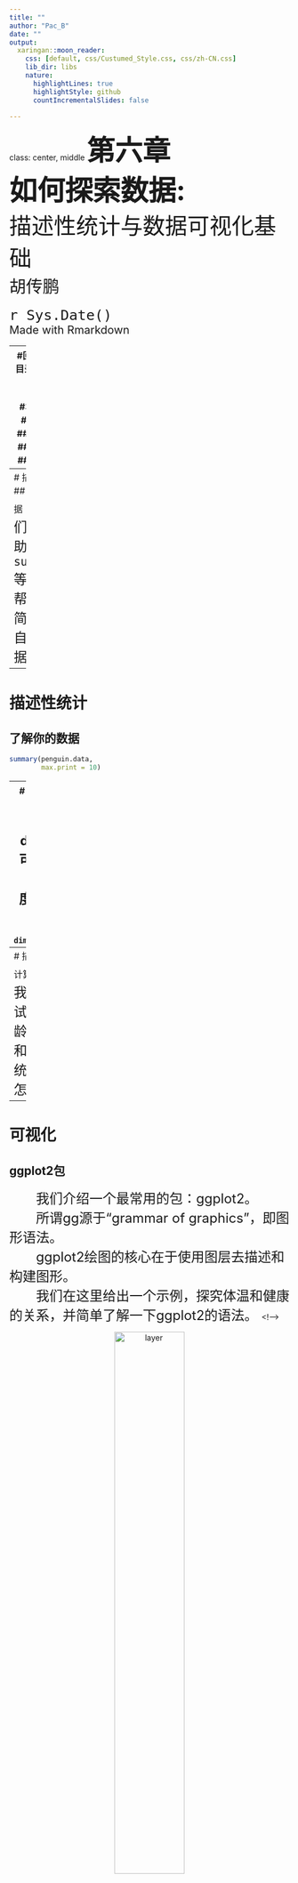 ```yaml
---
title: ""
author: "Pac_B"
date: ""
output:
  xaringan::moon_reader:
    css: [default, css/Custumed_Style.css, css/zh-CN.css]
    lib_dir: libs
    nature:
      highlightLines: true
      highlightStyle: github
      countIncrementalSlides: false

---
```

class: center, middle
<span style="font-size: 50px;">**第六章**</span> <br>
<span style="font-size: 50px;">__如何探索数据: __</span> <br>
<span style="font-size: 40px;">描述性统计与数据可视化基础</span><br>
<span style="font-size: 30px;">胡传鹏</span> <br>
<span style="font-size: 20px;"> </span> <br>
<span style="font-size: 30px;">`r Sys.Date()`</span> <br>
<span style="font-size: 20px;"> Made with Rmarkdown</span> <br>

---
#回顾
##工作目录与路径
##读取数据
<br><br>
#本节课内容
##了解函数
##- 数据筛选
##-- 向量类型
##-- 比较运算

---
# 描述性统计
## 了解你的数据
<font size=5>
&emsp;&emsp;我们可以借助`str()`、`summary()`等函数来帮助我们简单了解自己的数据信息。
</font><br>
```r
#加载所需要的R包
library("tidyverse")
#读取数据
penguin.data <- read.csv("./data/penguin/penguin_rawdata.csv",
                         header = TRUE, sep=",",
                         stringsAsFactors = FALSE)
str(penguin.data, #指定数据
    list.len = 10 #显示前10个变量信息
    )
```

---
# 描述性统计
## 了解你的数据
```r
summary(penguin.data,
        max.print = 10)
```

---
# 描述性统计
## 了解你的数据
<font size=5>
&emsp;&emsp;使用 dim() 函数可以查看数据框的维度，即行数和列数。
</font><br>
```r
dim(penguin.data)
```

---
# 描述性统计
## 计算
<font size=5>
&emsp;&emsp;如果我想知道被试的平均年龄、中位数和标准差等统计量应该怎么办？
</font><br>
```r
#使用psych包中的describe()函数
DT::datatable(psych::describe(penguin.data))
#需要注意的是，describe()函数不会帮你处理缺失值
```

---
# 可视化
## ggplot2包
<font size=5>
&emsp;&emsp;我们介绍一个最常用的包：ggplot2。<br>
&emsp;&emsp;所谓gg源于“grammar of graphics”，即图形语法。<br>
&emsp;&emsp;ggplot2绘图的核心在于使用图层去描述和构建图形。<br>
&emsp;&emsp;我们在这里给出一个示例，探究体温和健康的关系，并简单了解一下ggplot2的语法。
</font>
<!-->
<div style="text-align:center;">
  <img src="https://bookdown.org/wangminjie/R4DS/images/making_a_ggplot.jpeg" alt="layer" style="width:50%; height:auto;" />
</div>
</!-->

---
# 可视化
## 柱状图
<font size=5>
&emsp;&emsp;比方说，我们想要看看被试对自己健康的评价情况，可以使用直方图进行可视化。
</font>
```r
ggplot2::ggplot(data = penguin.data,#指定数据
                aes(x=penguin.data$health))+#确定映射到x轴的变量
  geom_bar()+#绘制直方图
  theme_minimal()#设定绘图风格
```
---
# 可视化
## 直方图
<font size=5>
&emsp;&emsp;对于连续变量，我们可以使用直方图进行可视化。比如说，我们想看看被试的体温分布如何。
</font>
```r
ggplot2::ggplot(data = penguin.data,#指定数据
                aes(x=penguin.data$Temperature_t1))+#确定映射到x轴的变量
  geom_histogram()+#绘制直方图
  stat_bin(bins = 40)+#设定连续变量分组数量
  theme_minimal()#设定绘图风格
```
---
# 可视化
## 密度图
<font size=5>
&emsp;&emsp;同样的我们可以使用密度图来描述体温的分布情况。
</font>
```r
ggplot2::ggplot(data = penguin.data,#指定数据
                aes(x=penguin.data$Temperature_t1))+#确定映射到x轴的变量
  geom_density()+#绘制密度曲线
  theme_minimal()#设定绘图风格
```
---
# 可视化
## 图层叠加
<font size=5>
&emsp;&emsp;有时，我们会希望在呈现直方图的同时呈现密度曲线，这时ggplot2可以很方便地让我们把图层进行叠加。
</font>
```r
ggplot2::ggplot(data = penguin.data,#指定数据
                aes(x = penguin.data$Temperature_t1,
                    y = stat(density),
                    alpha=0.8))+#确定映射到x轴的变量，y轴对应的是密度曲线
  geom_histogram()+#绘制直方图
  geom_density()+#绘制密度曲线
  theme_minimal()+#设定绘图风格
  guides(alpha=FALSE)#隐藏透明度alpha设置带来的图例
```

---
# 可视化
## 箱线图
<font size=5>
&emsp;&emsp;如果我们想知道被试不同的健康情况，是否体温的分布不同，我们可以使用箱线图。
</font>
```r
ggplot2::ggplot(data = penguin.data,#指定数据
                aes(x = penguin.data$health,
                    y = penguin.data$Temperature_t1
                    ))+#确定映射到xy轴的变量
  geom_boxplot()+#绘制箱线图
  theme_minimal()#设定绘图风格
```

---
# 可视化
## 箱线图
<font size=5>
&emsp;&emsp;为什么没有像我们想象的那样分不同的health评分绘图，因为health的类型需要转换。
</font>
```r
ggplot2::ggplot(data = penguin.data,#指定数据
                aes(x = as.factor(penguin.data$health),
                    y = penguin.data$Temperature_t1
                    ))+#确定映射到xy轴的变量
  geom_boxplot()+#绘制箱线图
  theme_minimal()#设定绘图风格
```

---
# 可视化
## 散点图
<font size=5>
&emsp;&emsp;我们可以用散点图来简单看看健康和体温的关系。
</font>
```r
ggplot2::ggplot(data = penguin.data,#指定数据
                aes(x = penguin.data$health,
                    y = penguin.data$Temperature_t1
                    ))+#确定映射到xy轴的变量
  geom_point()+#绘制散点图
  theme_minimal()#设定绘图风格
```












